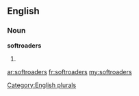 ==English==

===Noun===
'''softroaders'''

# {{plural of|[[softroader]]}}

[[Category:English plurals]]

[[ar:softroaders]]
[[fr:softroaders]]
[[my:softroaders]]